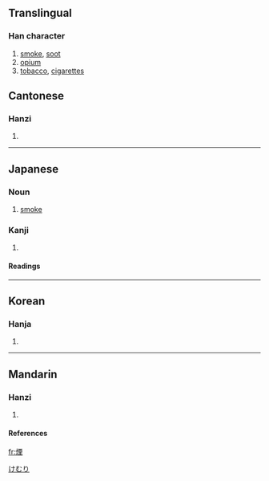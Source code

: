 {{see|烟}}

==Translingual==
===Han character===
{{Han char|rn=86|rad=火|as=09|sn=13|four=9181<sub>4</sub>|canj=火一田土 (FMWG)}}
# [[smoke]], [[soot]]
# [[opium]]
# [[tobacco]], [[cigarettes]]


==Cantonese==
===Hanzi===
{{yue-hanzi|jyut=|y=yin1}}
# {{defn|Cantonese}}

----
==Japanese==
[[Category:1000_Japanese_basic_words|けむり]]


===Noun===
{{janoun|けむり|kemuri}}
# [[smoke]]


===Kanji===
{{ja-kanji|grade=|rs=火09}}
# {{defn|Japanese}} 
====Readings====
{{ja-readings|on=[[えん]] ([[en]])|kun=[[けむり]] ([[kemuri]]), [[けむる]] ([[kemuru]]), [[けむい]] ([[kemui]])}}

----
==Korean==
===Hanja===
{{ko-hanja|hangeul=[[연]], [[인]]|eumhun=|rv=yeon, in|mr=yŏn, in|y=yen, in}}
# {{defn|Korean}}

----
==Mandarin==
===Hanzi===
{{cmn-hanzi|sim=烟|pin=[[yān]] (yan1)|wg=yen<sup>1</sup>}}
# {{defn|Mandarin}}
====References====
{{Han ref|kx=0677.070|dkj=19203|dj=1088.020|hdz=32215.090|uh=7159|ud=29017|bh=B7CF|bd=47055}}

[[fr:煙]]